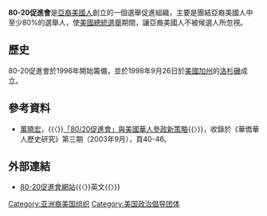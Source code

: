 '''80-20促進會'''是[[亞裔美國人|亞裔美國人]]創立的一個選舉促進組織，主要是團結亞裔美國人中至少80%的選舉人，使[[美國總統|美國總統選舉]]期間，讓亞裔美國人不被候選人所忽視。

== 歷史 ==
80-20促進會於1996年開始籌備，並於1998年9月26日於[[美國|美國]][[加州|加州]]的[[洛杉磯|洛杉磯]]成立。

== 參考資料 ==
*[[萬曉宏|萬曉宏]]，{{〈}}[http://scholar.ilib.cn/Abstract.aspx?A=hqhrlsyj200303004 「80/20促進會」與美國華人參政新策略]{{dead link|date=2017年11月 |bot=InternetArchiveBot |fix-attempted=yes }}{{〉}}，收錄於《華僑華人歷史研究》第三期（2003年9月），頁40-46。

== 外部連結 ==
*[http://www.80-20initiative.net 80-20促進會網站]{{Wayback|url=http://www.80-20initiative.net/ |date=20200915211743 }}{{〈}}英文{{〉}}

[[Category:亚洲裔美国组织|Category:亚洲裔美国组织]]
[[Category:美国政治倡导团体|Category:美国政治倡导团体]]